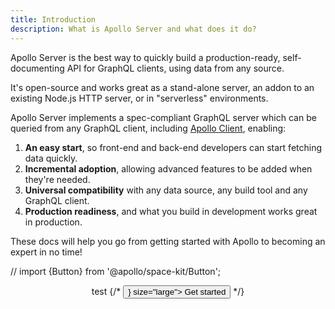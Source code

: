 ```yaml
---
title: Introduction
description: What is Apollo Server and what does it do?
---
```


Apollo Server is the best way to quickly build a production-ready, self-documenting API for GraphQL clients, using data from any source.

It's open-source and works great as a stand-alone server, an addon to an existing Node.js HTTP server, or in "serverless" environments.

Apollo Server implements a spec-compliant GraphQL server which can be queried from any GraphQL client, including [Apollo Client](https://www.apollographql.com/docs/react), enabling:

1.  **An easy start**, so front-end and back-end developers can start fetching data quickly.
2.  **Incremental adoption**, allowing advanced features to be added when they're needed.
3.  **Universal compatibility** with any data source, any build tool and any GraphQL client.
4.  **Production readiness**, and what you build in development works great in production.

These docs will help you go from getting started with Apollo to becoming an expert in no time!

// import {Button} from '@apollo/space-kit/Button';

<div align="center">
  test
  {/* <Button as={<Link to="/getting-started/" />} size="large">
    Get started
  </Button> */}
</div>